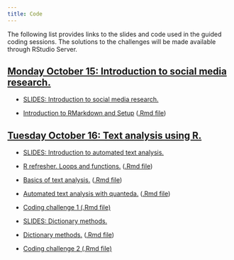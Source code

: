 ```yaml
---
title: Code
---
```


The following list provides links to the slides and code used in the guided coding sessions. The solutions to the challenges will be made available through RStudio Server.

<div class="panel-group">
<div class="panel panel-default">
<div class="panel-heading">
<h2 id="day1" class="panel-title">
<a data-toggle="collapse" href="#collapse1">Monday October 15: Introduction to social media research.</a>
</h2>
</div>
<div id="collapse1" class="panel-collapse collapse in" style="margin:12px">

<ul>
<li><p><a href="slides/01-slides-intro.pdf">SLIDES: Introduction to social media research.</a></p>
</li>

<li><p><a href="code/00-setup.html">Introduction to RMarkdown and Setup</a> (<a href="code/00-setup.Rmd">.Rmd file</a>)</p>
</li>

</ul>
</div>
</div>
</div>


<div class="panel-group">
<div class="panel panel-default">
<div class="panel-heading">
<h2 id="day1" class="panel-title">
<a data-toggle="collapse" href="#collapse2">Tuesday October 16: Text analysis using R.</a>
</h2>
</div>
<div id="collapse2" class="panel-collapse collapse in" style="margin:12px">

<ul>
<li><p><a href="slides/02-intro-text-analysis.pdf">SLIDES: Introduction to automated text analysis.</a></p>
</li>

<li><p><a href="code/01-loops-functions.html">R refresher. Loops and functions.</a> (<a href="code/01-loops-functions.Rmd">.Rmd file</a>)</p>
</li>


<li><p><a href="code/02-intro-text-analysis.html">Basics of text analysis.</a> (<a href="code/02-intro-text-analysis.Rmd">.Rmd file</a>)</p>
</li>

<li><p><a href="code/03-quanteda-intro.html">Automated text analysis with quanteda.</a> (<a href="code/03-quanteda-intro.Rmd">.Rmd file</a>)</p>
</li>

<li><p><a href="code/challenge1.Rmd">Coding challenge 1 (.Rmd file)</a></p>
</li>

<li><p><a href="slides/03-dictionary-methods.pdf">SLIDES: Dictionary methods.</a></p>
</li>

<li><p><a href="code/04-dictionary-methods.html">Dictionary methods.</a> (<a href="code/04-dictionary-methods.Rmd">.Rmd file</a>)</p>
</li>

<li><p><a href="code/challenge2.Rmd">Coding challenge 2 (.Rmd file)</a></p>
</li>


</ul>
</div>
</div>
</div>
